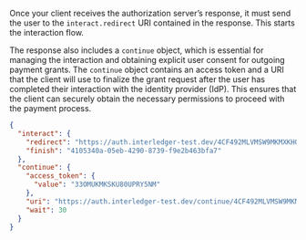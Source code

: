 Once your client receives the authorization server’s response, it must send the user to the `interact.redirect` URI contained in the response. This starts the interaction flow.

The response also includes a `continue` object, which is essential for managing the interaction and obtaining explicit user consent for outgoing payment grants. The `continue` object contains an access token and a URI that the client will use to finalize the grant request after the user has completed their interaction with the identity provider (IdP). This ensures that the client can securely obtain the necessary permissions to proceed with the payment process.

```json title="Example response" wrap
{
  "interact": {
    "redirect": "https://auth.interledger-test.dev/4CF492MLVMSW9MKMXKHQ",
    "finish": "4105340a-05eb-4290-8739-f9e2b463bfa7"
  },
  "continue": {
    "access_token": {
      "value": "33OMUKMKSKU80UPRY5NM"
    },
    "uri": "https://auth.interledger-test.dev/continue/4CF492MLVMSW9MKMXKHQ",
    "wait": 30
  }
}
```
